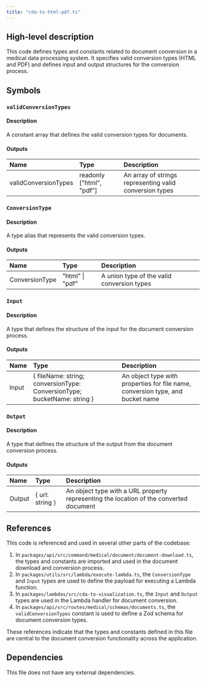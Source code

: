 ```yaml
---
title: "cda-to-html-pdf.ts"
---
```


## High-level description
This code defines types and constants related to document conversion in a medical data processing system. It specifies valid conversion types (HTML and PDF) and defines input and output structures for the conversion process.

## Symbols

### `validConversionTypes`
#### Description
A constant array that defines the valid conversion types for documents.

#### Outputs
| Name | Type | Description |
|:-----|:-----|:------------|
| validConversionTypes | readonly ["html", "pdf"] | An array of strings representing valid conversion types |

### `ConversionType`
#### Description
A type alias that represents the valid conversion types.

#### Outputs
| Name | Type | Description |
|:-----|:-----|:------------|
| ConversionType | "html" \| "pdf" | A union type of the valid conversion types |

### `Input`
#### Description
A type that defines the structure of the input for the document conversion process.

#### Outputs
| Name | Type | Description |
|:-----|:-----|:------------|
| Input | { fileName: string; conversionType: ConversionType; bucketName: string } | An object type with properties for file name, conversion type, and bucket name |

### `Output`
#### Description
A type that defines the structure of the output from the document conversion process.

#### Outputs
| Name | Type | Description |
|:-----|:-----|:------------|
| Output | { url: string } | An object type with a URL property representing the location of the converted document |

## References
This code is referenced and used in several other parts of the codebase:

1. In `packages/api/src/command/medical/document/document-download.ts`, the types and constants are imported and used in the document download and conversion process.
2. In `packages/utils/src/lambda/execute-lambda.ts`, the `ConversionType` and `Input` types are used to define the payload for executing a Lambda function.
3. In `packages/lambdas/src/cda-to-visualization.ts`, the `Input` and `Output` types are used in the Lambda handler for document conversion.
4. In `packages/api/src/routes/medical/schemas/documents.ts`, the `validConversionTypes` constant is used to define a Zod schema for document conversion types.

These references indicate that the types and constants defined in this file are central to the document conversion functionality across the application.

## Dependencies
This file does not have any external dependencies.
